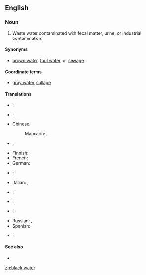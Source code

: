 ==English==

===Noun===
{{en-noun|sg=[[black]] [[water]]|-}}

# Waste water contaminated with fecal matter, urine, or industrial contamination.

====Synonyms====
* {{sense|contaminated waste water}} [[brown water]], [[foul water]], or [[sewage]]

====Coordinate terms====
* {{sense|contaminated waste water}} [[gray water]], [[sullage]]

====Translations====
{{trans-top|contaminated waste water}}
* {{trreq|ar}}:
* {{trreq|hy}}:
* Chinese:
*: Mandarin: {{t|zh|黑水|tr=hēishuǐ|sc=Hani}}, {{t|zh|污水|tr=wūshuǐ|sc=Hani}}
* {{trreq|nl}}:
* Finnish: {{t|fi|käymälävesi}}
* French: {{t|fr|eaux noires}}
* German: {{t|de|Schwarzwasser}}
* {{trreq|hi}}:
{{trans-mid}}
* Italian: {{t|it|acqua di scolo}}, {{t|it|acque nere}}
* {{trreq|ja}}:
* {{trreq|ko}}:
* {{trreq|pt}}:
* Russian: {{t|ru|фекальный отход|m|tr=fekál’nyj otxód|sc=Cyrl}}, {{t|ru|чёрная вода|f|tr=čórnaja vodá|sc=Cyrl}}
* Spanish: {{t|es|agua negra|f}}
* {{trreq|vi}}:
{{trans-bottom}}

====See also====
* {{pedia|Blackwater}}

[[zh:black water]]